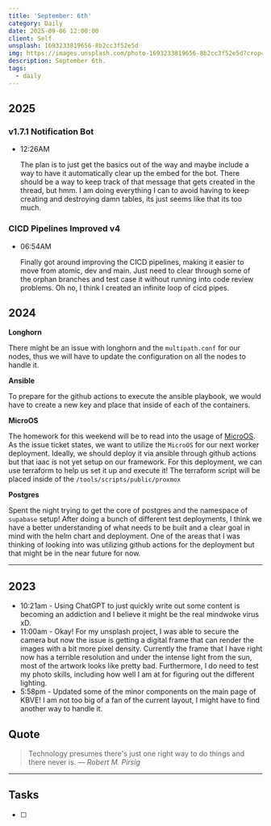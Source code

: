 ```yaml
---
title: 'September: 6th'
category: Daily
date: 2025-09-06 12:00:00
client: Self
unsplash: 1693233819656-8b2cc3f52e5d
img: https://images.unsplash.com/photo-1693233819656-8b2cc3f52e5d?crop=entropy&cs=srgb&fm=jpg&ixid=MnwzNjM5Nzd8MHwxfHJhbmRvbXx8fHx8fHx8fDE2ODE3NDg2ODY&ixlib=rb-4.0.3&q=85
description: September 6th. 
tags:
  - daily
---
```



## 2025

### v1.7.1 Notification Bot

-   12:26AM

    The plan is to just get the basics out of the way and maybe include a way to have it automatically clear up the embed for the bot.
    There should be a way to keep track of that message that gets created in the thread, but hmm.
    I am doing everything I can to avoid having to keep creating and destroying damn tables, its just seems like that its too much.

### CICD Pipelines Improved v4

-   06:54AM

    Finally got around improving the CICD pipelines, making it easier to move from atomic, dev and main.
    Just need to clear through some of the orphan branches and test case it without running into code review problems.
    Oh no, I think I created an infinite loop of cicd pipes.

## 2024

**Longhorn**

There might be an issue with longhorn and the `multipath.conf` for our nodes, thus we will have to update the configuration on all the nodes to handle it.

**Ansible**

To prepare for the github actions to execute the ansible playbook, we would have to create a new key and place that inside of each of the containers.

**MicroOS**

The homework for this weekend will be to read into the usage of [MicroOS](https://github.com/KBVE/kbve/issues/2674).
As the issue ticket states, we want to utilize the `MicroOS` for our next worker deployment.
Ideally, we should deploy it via ansible through github actions but that iaac is not yet setup on our framework.
For this deployment, we can use terraform to help us set it up and execute it!
The terraform script will be placed inside of the `/tools/scripts/public/proxmox`

**Postgres**

Spent the night trying to get the core of postgres and the namespace of `supabase` setup!
After doing a bunch of different test deployments, I think we have a better understanding of what needs to be built and a clear goal in mind with the helm chart and deployment.
One of the areas that I was thinking of looking into was utilizing github actions for the deployment but that might be in the near future for now.

---

## 2023
- 10:21am - Using ChatGPT to just quickly write out some content is becoming an addiction and I believe it might be the real mindwoke virus xD. 
- 11:00am - Okay! For my unsplash project, I was able to secure the camera but now the issue is getting a digital frame that can render the images with a bit more pixel density. Currently the frame that I have right now has a terrible resolution and under the intense light from the sun, most of the artwork looks like pretty bad. Furthermore, I do need to test my photo skills, including how well I am at for figuring out the different lighting.
- 5:58pm - Updated some of the minor components on the main page of KBVE! I am not too big of a fan of the current layout, I might have to find another way to handle it.

## Quote

> Technology presumes there's just one right way to do things and there never is.
> — <cite>Robert M. Pirsig</cite>

---

## Tasks

- [ ]